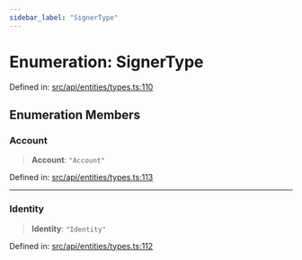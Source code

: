 ```yaml
---
sidebar_label: "SignerType"
---
```


# Enumeration: SignerType

Defined in: [src/api/entities/types.ts:110](https://github.com/PolymeshAssociation/polymesh-sdk/blob/bee6a2fe7a8ce5db42a6982e793782182cde2153/src/api/entities/types.ts#L110)

## Enumeration Members

### Account

> **Account**: `"Account"`

Defined in: [src/api/entities/types.ts:113](https://github.com/PolymeshAssociation/polymesh-sdk/blob/bee6a2fe7a8ce5db42a6982e793782182cde2153/src/api/entities/types.ts#L113)

***

### Identity

> **Identity**: `"Identity"`

Defined in: [src/api/entities/types.ts:112](https://github.com/PolymeshAssociation/polymesh-sdk/blob/bee6a2fe7a8ce5db42a6982e793782182cde2153/src/api/entities/types.ts#L112)
